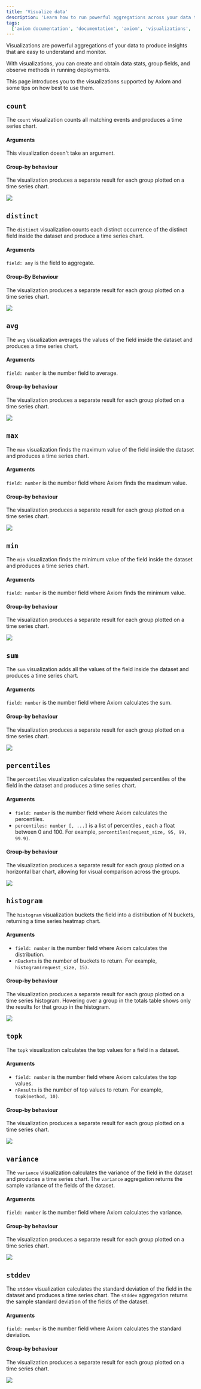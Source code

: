 ```yaml
---
title: 'Visualize data'
description: 'Learn how to run powerful aggregations across your data to produce insights that are easy to understand and monitor.'
tags:
  ['axiom documentation', 'documentation', 'axiom', 'visualizations', 'aggregations', 'count', 'distinct', 'avg', 'max', 'min', 'sum', 'percentiles', 'histogram', 'topk', 'variance', 'stddev']
---
```


Visualizations are powerful aggregations of your data to produce insights that are easy to understand and monitor.

With visualizations, you can create and obtain data stats, group fields, and observe methods in running deployments.

This page introduces you to the visualizations supported by Axiom and some tips on how best to use them.

## `count`

The `count` visualization counts all matching events and produces a time series chart.

#### Arguments

This visualization doesn't take an argument.

#### Group-by behaviour

The visualization produces a separate result for each group plotted on a time series chart.

<Frame caption="`count` overview">
  <img src="/doc-assets/shots/count.png" />
</Frame>

## `distinct`

The `distinct` visualization counts each distinct occurrence of the distinct field inside the dataset and produce a time series chart.

#### Arguments

`field: any` is the field to aggregate.

#### Group-By Behaviour

The visualization produces a separate result for each group plotted on a time series chart.

<Frame caption="`distinct` overview">
  <img src="/doc-assets/shots/distinct.png" />
</Frame>

## `avg`

The `avg` visualization averages the values of the field inside the dataset and produces a time series chart.

#### Arguments

`field: number` is the number field to average.

#### Group-by behaviour

The visualization produces a separate result for each group plotted on a time series chart.

<Frame caption="`avg` overview">
  <img src="/doc-assets/shots/average.png" />
</Frame>

## `max`

The `max` visualization finds the maximum value of the field inside the dataset and produces a time series chart.

#### Arguments

`field: number` is the number field where Axiom finds the maximum value.

#### Group-by behaviour

The visualization produces a separate result for each group plotted on a time series chart.

<Frame caption="max overview">
  <img src="/doc-assets/shots/max.png" />
</Frame>

## `min`

The `min` visualization finds the minimum value of the field inside the dataset and produces a time series chart.

#### Arguments

`field: number` is the number field where Axiom finds the minimum value.

#### Group-by behaviour

The visualization produces a separate result for each group plotted on a time series chart.

<Frame caption="`min` overview">
  <img src="/doc-assets/shots/min.png" />
</Frame>

## `sum`

The `sum` visualization adds all the values of the field inside the dataset and produces a time series chart.

#### Arguments

`field: number` is the number field where Axiom calculates the sum.

#### Group-by behaviour

The visualization produces a separate result for each group plotted on a time series chart.

<Frame caption="`sum` overview">
  <img src="/doc-assets/shots/sum.png" />
</Frame>

## `percentiles`

The `percentiles` visualization calculates the requested percentiles of the field in the dataset and produces a time series chart.

#### Arguments

- `field: number` is the number field where Axiom calculates the percentiles.
- `percentiles: number [, ...]` is a list of percentiles , each a float between 0 and 100. For example, `percentiles(request_size, 95, 99, 99.9)`.

#### Group-by behaviour

The visualization produces a separate result for each group plotted on a horizontal bar chart, allowing for visual comparison across the groups.

<Frame caption="`percentile` overview">
  <img src="/doc-assets/shots/percentile.png" />
</Frame>

## `histogram`

The `histogram` visualization buckets the field into a distribution of N buckets, returning a time series heatmap chart.

#### Arguments

- `field: number` is the number field where Axiom calculates the distribution.
- `nBuckets` is the number of buckets to return. For example, `histogram(request_size, 15)`.

#### Group-by behaviour

The visualization produces a separate result for each group plotted on a time series histogram. Hovering over a group in the totals table shows only the results for that group in the histogram.

<Frame caption="`histogram` overview">
  <img src="/doc-assets/shots/histogram.png" />
</Frame>

## `topk`

The `topk` visualization calculates the top values for a field in a dataset.

#### Arguments

- `field: number` is the number field where Axiom calculates the top values.
- `nResults` is the number of top values to return. For example, `topk(method, 10)`.

#### Group-by behaviour

The visualization produces a separate result for each group plotted on a time series chart.

<Frame caption="`topk` overview">
  <img src="/doc-assets/shots/topk.png" />
</Frame>

## `variance`

The `variance` visualization calculates the variance of the field in the dataset and produces a time series chart.
The `variance` aggregation returns the sample variance of the fields of the dataset.

#### Arguments

`field: number` is the number field where Axiom calculates the variance.

#### Group-by behaviour

The visualization produces a separate result for each group plotted on a time series chart.

<Frame caption="`variance` overview">
  <img src="/doc-assets/shots/variance.png" />
</Frame>

## `stddev`

The `stddev` visualization calculates the standard deviation of the field in the dataset and produces a time series chart.
The `stddev` aggregation returns the sample standard deviation of the fields of the dataset.

#### Arguments

`field: number` is the number field where Axiom calculates the standard deviation.

#### Group-by behaviour

The visualization produces a separate result for each group plotted on a time series chart.

<Frame caption="`stddev` overview">
  <img src="/doc-assets/shots/stdev.png" />
</Frame>

